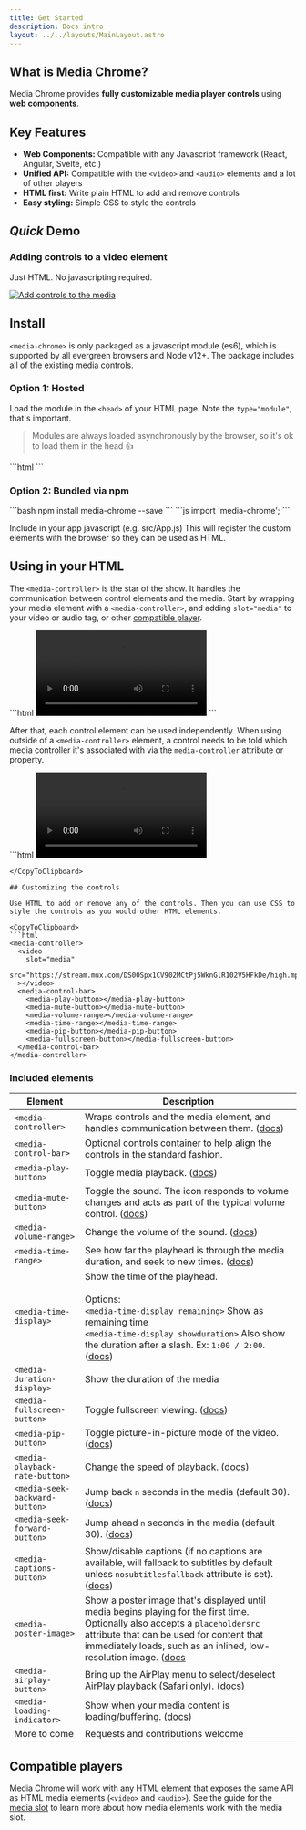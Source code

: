 ```yaml
---
title: Get Started
description: Docs intro
layout: ../../layouts/MainLayout.astro
---
```



<h2>What is Media Chrome?</h2>

Media Chrome provides **fully customizable media player controls** using **web components**.

## Key Features

- **Web Components:** Compatible with any Javascript framework (React, Angular, Svelte, etc.)
- **Unified API:** Compatible with the `<video>` and `<audio>` elements and a lot of other players
- **HTML first:** Write plain HTML to add and remove controls
- **Easy styling:** Simple CSS to style the controls

## _Quick_ Demo

### Adding controls to a video element

Just HTML. No javascripting required.

[![Add controls to the media](https://image.mux.com/fbrV01YkyMrnp01BItrdWL029IurCj2gxlS/animated.gif?width=640&end=10&fps=15)](https://stream.new/v/fhRqeSkHntHb2IZ3AyduTK02l3b9j1EyZTjGHdyERg018)

## Install

`<media-chrome>` is only packaged as a javascript module (es6), which is supported by all evergreen browsers and Node v12+. The package includes all of the existing media controls.

### Option 1: Hosted

Load the module in the `<head>` of your HTML page. Note the `type="module"`, that's important.

> Modules are always loaded asynchronously by the browser, so it's ok to load them in the head 👍

<CopyToClipboard>
```html
<script type="module" src="https://cdn.jsdelivr.net/npm/media-chrome@0/+esm"></script>
```
</CopyToClipboard>

### Option 2: Bundled via npm

<CopyToClipboard>
```bash
npm install media-chrome --save
```
</CopyToClipboard>

<CopyToClipboard>
```js
import 'media-chrome';
```
</CopyToClipboard>

Include in your app javascript (e.g. src/App.js)
This will register the custom elements with the browser so they can be used as HTML.

## Using in your HTML

The `<media-controller>` is the star of the show. It handles the communication between control elements and the media. Start by wrapping your media element with a `<media-controller>`, and adding `slot="media"` to your video or audio tag, or other [compatible player](#compatible-players).

<CopyToClipboard>
```html
<media-controller>
  <video
    slot="media"
    src="https://stream.mux.com/DS00Spx1CV902MCtPj5WknGlR102V5HFkDe/high.mp4"
  ></video>
</media-controller>
```
</CopyToClipboard>

After that, each control element can be used independently. When using outside of a `<media-controller>` element, a control needs to be told which media controller it's associated with via the `media-controller` attribute or property.

<CopyToClipboard>
```html
<media-controller id="myController">
  <video
    slot="media"
    src="https://stream.mux.com/DS00Spx1CV902MCtPj5WknGlR102V5HFkDe/high.mp4"
  ></video>
  <media-play-button></media-play-button>
</media-controller>

<media-play-button mediacontroller="myController"></media-play-button>
```
</CopyToClipboard>

## Customizing the controls

Use HTML to add or remove any of the controls. Then you can use CSS to style the controls as you would other HTML elements.

<CopyToClipboard>
```html
<media-controller>
  <video
    slot="media"
    src="https://stream.mux.com/DS00Spx1CV902MCtPj5WknGlR102V5HFkDe/high.mp4"
  ></video>
  <media-control-bar>
    <media-play-button></media-play-button>
    <media-mute-button></media-mute-button>
    <media-volume-range></media-volume-range>
    <media-time-range></media-time-range>
    <media-pip-button></media-pip-button>
    <media-fullscreen-button></media-fullscreen-button>
  </media-control-bar>
</media-controller>
```
</CopyToClipboard>

### Included elements

| Element                        | Description                                                                                                                                                                                                                                                                    |
| ------------------------------ | ------------------------------------------------------------------------------------------------------------------------------------------------------------------------------------------------------------------------------------------------------------------------------ |
| `<media-controller>`           | Wraps controls and the media element, and handles communication between them. ([docs](./media-controller))                                                                                                                                                             |
| `<media-control-bar>`          | Optional controls container to help align the controls in the standard fashion.                                                                                                                                                                                                |
| `<media-play-button>`          | Toggle media playback. ([docs](./components/media-play-button))                                                                                                                                                                                                                   |
| `<media-mute-button>`          | Toggle the sound. The icon responds to volume changes and acts as part of the typical volume control. ([docs](./components/media-mute-button))                                                                                                                                    |
| `<media-volume-range>`         | Change the volume of the sound. ([docs](./components/media-volume-range))                                                                                                                                                                                                         |
| `<media-time-range>`           | See how far the playhead is through the media duration, and seek to new times. ([docs](./components/media-time-range))                                                                                                                                                            |
| `<media-time-display>`         | Show the time of the playhead.<br/><br/>Options: <br/>`<media-time-display remaining>` Show as remaining time <br/>`<media-time-display showduration>` Also show the duration after a slash. Ex: `1:00 / 2:00`. ([docs](./components/media-time-display))                            |
| `<media-duration-display>`     | Show the duration of the media                                                                                                                                                                                                                                                 |
| `<media-fullscreen-button>`    | Toggle fullscreen viewing. ([docs](./components/media-fullscreen-button))                                                                                                                                                                                                         |
| `<media-pip-button>`           | Toggle picture-in-picture mode of the video. ([docs](./components/media-pip-button))                                                                                                                                                                                              |
| `<media-playback-rate-button>` | Change the speed of playback. ([docs](./components/media-playback-rate-button))                                                                                                                                                                                                   |
| `<media-seek-backward-button>` | Jump back `n` seconds in the media (default 30). ([docs](./components/media-seek-backward-button))                                                                                                                                                                                |
| `<media-seek-forward-button>`  | Jump ahead `n` seconds in the media (default 30). ([docs](./components/media-seek-forward-button))                                                                                                                                                                                |
| `<media-captions-button>`      | Show/disable captions (if no captions are available, will fallback to subtitles by default unless `nosubtitlesfallback` attribute is set). ([docs](./components/media-captions-button))                                                                                         |
| `<media-poster-image>`         | Show a poster image that's displayed until media begins playing for the first time. Optionally also accepts a `placeholdersrc` attribute that can be used for content that immediately loads, such as an inlined, low-resolution image. ([docs](./components/media-poster-image) |
| `<media-airplay-button>`       | Bring up the AirPlay menu to select/deselect AirPlay playback (Safari only). ([docs](./components/media-airplay-button))                                                                                                                                                          |
| `<media-loading-indicator>`    | Show when your media content is loading/buffering. ([docs](./components/media-loading-indicator))                                                                                                                                                                                 |
| More to come                   | Requests and contributions welcome                                                                                                                                                                                                                                             |


## Compatible players

Media Chrome will work with any HTML element that exposes the same API as HTML media elements (`<video>` and `<audio>`). See the guide for the [media slot](/en/media-slot) to learn more about how media elements work with the media slot.
